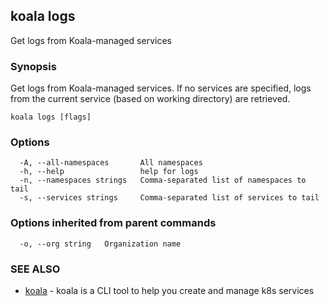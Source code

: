 ## koala logs

Get logs from Koala-managed services

### Synopsis

Get logs from Koala-managed services. If no services are specified, 
logs from the current service (based on working directory) are retrieved.

```
koala logs [flags]
```

### Options

```
  -A, --all-namespaces       All namespaces
  -h, --help                 help for logs
  -n, --namespaces strings   Comma-separated list of namespaces to tail
  -s, --services strings     Comma-separated list of services to tail
```

### Options inherited from parent commands

```
  -o, --org string   Organization name
```

### SEE ALSO

* [koala](/cli-reference/koala)	 - koala is a CLI tool to help you create and manage k8s services


